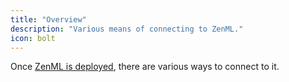```yaml
---
title: "Overview"
description: "Various means of connecting to ZenML."
icon: bolt
---
```


Once [ZenML is deployed](/latest/versions/0.66.0/user-guide/production-guide/deploying-zenml), there are various ways to connect to it.
